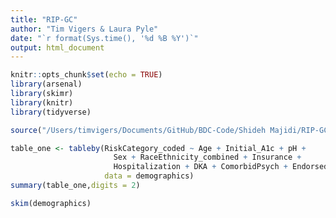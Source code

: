 ```yaml
---
title: "RIP-GC"
author: "Tim Vigers & Laura Pyle"
date: "`r format(Sys.time(), '%d %B %Y')`"
output: html_document
---
```


```r
knitr::opts_chunk$set(echo = TRUE)
library(arsenal)
library(skimr)
library(knitr)
library(tidyverse)
```

```r
source("/Users/timvigers/Documents/GitHub/BDC-Code/Shideh Majidi/RIP-GC/rip_gc_data.r")
```

```r
table_one <- tableby(RiskCategory_coded ~ Age + Initial_A1c + pH +
                       Sex + RaceEthnicity_combined + Insurance + 
                       Hospitalization + DKA + ComorbidPsych + Endorsed_SI,
                     data = demographics)
summary(table_one,digits = 2)
```

```r
skim(demographics)
```